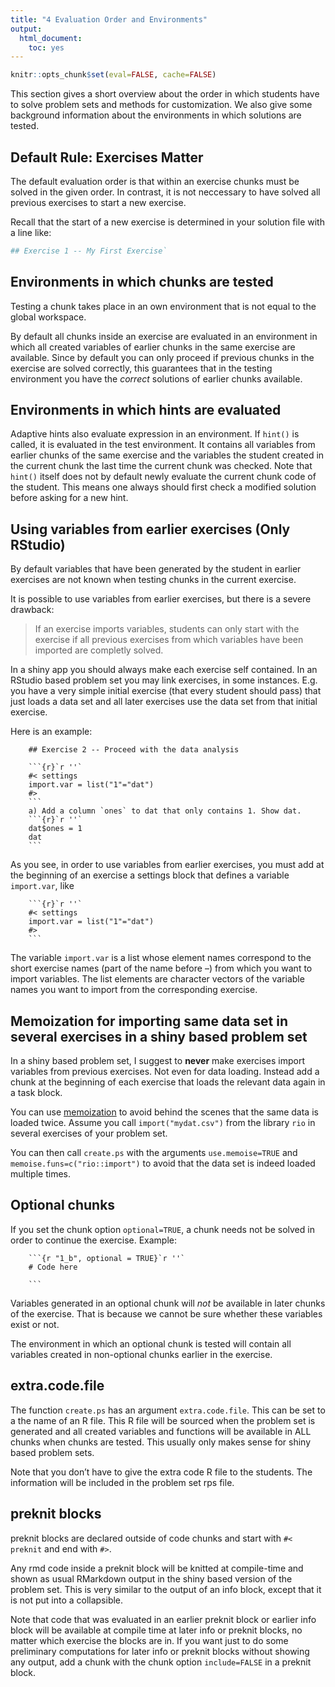 ```yaml
---
title: "4 Evaluation Order and Environments"
output:
  html_document:
    toc: yes
---
```

```r
knitr::opts_chunk$set(eval=FALSE, cache=FALSE)
```


This section gives a short overview about the order in which students have to solve problem sets and methods for customization. We also give some background information about the environments in which solutions are tested.

## Default Rule: Exercises Matter

The default evaluation order is that within an exercise chunks must be solved in the given order. In contrast, it is not neccessary to have solved all previous exercises to start a new exercise.

Recall that the start of a new exercise is determined in your solution file with a line like:

```s
## Exercise 1 -- My First Exercise`
```
## Environments in which chunks are tested

Testing a chunk takes place in an own environment that is not equal to the global workspace.

By default all chunks inside an exercise are evaluated in an environment in which all created variables of earlier chunks in the same exercise are available. Since by default you can only proceed if previous chunks in the exercise are solved correctly, this guarantees that in the testing environment you have the *correct* solutions of earlier chunks available.

## Environments in which hints are evaluated

Adaptive hints also evaluate expression in an environment. If `hint()` is called, it is evaluated in the test environment. It contains all variables from earlier chunks of the same exercise and the variables the student created in the current chunk the last time the current chunk was checked. Note that `hint()` itself does not by default newly evaluate the current chunk code of the student. This means one always should first check a modified solution before asking for a new hint.


## Using variables from earlier exercises (Only RStudio)

By default variables that have been generated by the student in earlier exercises are not known when testing chunks in the current exercise.

It is possible to use variables from earlier exercises, but there is a severe drawback: 

>If an exercise imports variables, students can only start with the exercise if all previous exercises from which variables have been imported are completly solved.

In a shiny app you should always make each exercise self contained. In an RStudio based problem set you may link exercises, in some instances. E.g. you have a very simple initial exercise (that every student should pass) that just loads a data set and all later exercises use the data set from that initial exercise. 

Here is an example:
```
    ## Exercise 2 -- Proceed with the data analysis
    
    ```{r}`r ''`
    #< settings
    import.var = list("1"="dat")
    #>
    ```
    a) Add a column `ones` to dat that only contains 1. Show dat.
    ```{r}`r ''`
    dat$ones = 1
    dat
    ```
```
As you see, in order to use variables from earlier exercises, you must add at the beginning of an exercise a settings block that defines a variable `import.var`, like
```
    ```{r}`r ''`
    #< settings
    import.var = list("1"="dat")
    #>
    ```
```
The variable `import.var` is a list whose element names correspond to the short exercise names (part of the name before --) from which you want to import variables. The list elements are character vectors of the variable names you want to import from the corresponding exercise.

## Memoization for importing same data set in several exercises in a shiny based problem set

In a shiny based problem set, I suggest to **never** make exercises import variables from previous exercises. Not even for data loading. Instead add a chunk at the beginning of each exercise that loads the relevant data again in a task block. 

You can use [memoization](https://en.wikipedia.org/wiki/Memoization) to avoid behind the scenes that the same data is loaded twice. Assume you call `import("mydat.csv")` from the library `rio` in several exercises of your problem set.

You can then call `create.ps` with the arguments `use.memoise=TRUE` and `memoise.funs=c("rio::import")` to avoid that the data set is indeed loaded multiple times.

## Optional chunks

If you set the chunk option `optional=TRUE`, a chunk needs not be solved in order to continue the exercise. Example:

```  
    ```{r "1_b", optional = TRUE}`r ''`
    # Code here
    
    ```
```  

Variables generated in an optional chunk will *not* be available in later chunks of the exercise. That is because we cannot be sure whether these variables exist or not.

The environment in which an optional chunk is tested will contain all variables created in non-optional chunks earlier in the exercise.

## extra.code.file

The function `create.ps` has an argument `extra.code.file`. This can be set to a the name of an R file. This R file will be sourced when the problem set is generated and all created variables and functions will be available in ALL chunks when chunks are tested. This usually only makes sense for shiny based problem sets.

Note that you don't have to give the extra code R file to the students. The information will be included in the problem set rps file.

## preknit blocks

preknit blocks are declared outside of code chunks and start with `#< preknit` and end with `#>`.

Any rmd code inside a preknit block will be knitted at compile-time and shown as usual RMarkdown output in the shiny based version of the problem set. This is very similar to the output of an info block, except that it is not put into a collapsible.

Note that code that was evaluated in an earlier preknit block or earlier info block will be available at compile time at later info or preknit blocks, no matter which exercise the blocks are in. If you want just to do some preliminary computations for later info or preknit blocks without showing any output, add a chunk with the chunk option `include=FALSE` in a preknit block.

